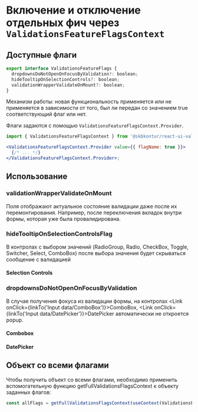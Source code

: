 
<Meta title="Displaying/Feature flags" />

# Включение и отключение отдельных фич через `ValidationsFeatureFlagsContext`

## Доступные флаги

```jsx static
export interface ValidationsFeatureFlags {
  dropdownsDoNotOpenOnFocusByValidation?: boolean;
  hideTooltipOnSelectionControls?: boolean;
  validationWrapperValidateOnMount?: boolean;
}
```

Механизм работы: новая функциональность применяется или не применяется в зависимости от того, был ли передан со значением true соответствующий флаг или нет.

Флаги задаются с помощью `ValidationsFeatureFlagsContext.Provider`.

```jsx static
import { ValidationsFeatureFlagsContext } from '@skbkontur/react-ui-validations';

<ValidationsFeatureFlagsContext.Provider value={{ flagName: true }}>
  {/* ... */}
</ValidationsFeatureFlagsContext.Provider>;
```

## Использование

### validationWrapperValidateOnMount

Поля отображают актуальное состояние валидации даже после их перемонтирования. Например, после переключения вкладок внутри формы, которая уже была провалидирована.

<Story of={FeatureFlagsStories.ValidateOnMount} />

### hideTooltipOnSelectionControlsFlag

В контролах c выбором значений (RadioGroup, Radio, CheckBox, Toggle, Switcher, Select, ComboBox) после выбора значения будет скрываться сообщение с валидацией

#### Selection Controls

<Story of={FeatureFlagsStories.ExampleSelection} />

### dropdownsDoNotOpenOnFocusByValidation

В случае получения фокуса из валидации формы, на контролах <Link onClick={linkTo('Input data/ComboBox')}>ComboBox</Link>, <Link onClick={linkTo('Input data/DatePicker')}>DatePicker</Link> автоматически не откроется popup.

#### Combobox

<Story of={FeatureFlagsStories.ExampleCombobox} />

#### DatePicker

<Story of={FeatureFlagsStories.ExampleDatePicker} />

## Объект со всеми флагами

Чтобы получить объект со всеми флагами, необходимо применить вспомогательную функцию getFullValidationsFlagsContext к объекту заданных флагов:

```jsx static
const allFlags = getFullValidationsFlagsContext(useContext(ValidationsFeatureFlagsContext));
```
